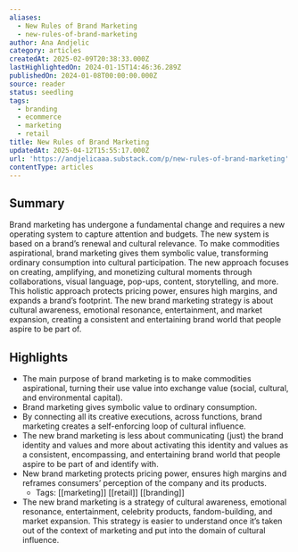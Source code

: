 ```yaml
---
aliases:
  - New Rules of Brand Marketing
  - new-rules-of-brand-marketing
author: Ana Andjelic
category: articles
createdAt: 2025-02-09T20:38:33.000Z
lastHighlightedOn: 2024-01-15T14:46:36.289Z
publishedOn: 2024-01-08T00:00:00.000Z
source: reader
status: seedling
tags:
  - branding
  - ecommerce
  - marketing
  - retail
title: New Rules of Brand Marketing
updatedAt: 2025-04-12T15:55:17.000Z
url: 'https://andjelicaaa.substack.com/p/new-rules-of-brand-marketing'
contentType: articles
---
```

## Summary

Brand marketing has undergone a fundamental change and requires a new operating system to capture attention and budgets. The new system is based on a brand’s renewal and cultural relevance. To make commodities aspirational, brand marketing gives them symbolic value, transforming ordinary consumption into cultural participation. The new approach focuses on creating, amplifying, and monetizing cultural moments through collaborations, visual language, pop-ups, content, storytelling, and more. This holistic approach protects pricing power, ensures high margins, and expands a brand’s footprint. The new brand marketing strategy is about cultural awareness, emotional resonance, entertainment, and market expansion, creating a consistent and entertaining brand world that people aspire to be part of.

## Highlights

- The main purpose of brand marketing is to make commodities aspirational, turning their use value into exchange value (social, cultural, and environmental capital).
- Brand marketing gives symbolic value to ordinary consumption.
- By connecting all its creative executions, across functions, brand marketing creates a self-enforcing loop of cultural influence.
- The new brand marketing is less about communicating (just) the brand identity and values and more about activating this identity and values as a consistent, encompassing, and entertaining brand world that people aspire to be part of and identify with.
- New brand marketing protects pricing power, ensures high margins and reframes consumers’ perception of the company and its products.
    - Tags: [[marketing]] [[retail]] [[branding]]
- The new brand marketing is a strategy of cultural awareness, emotional resonance, entertainment, celebrity products, fandom-building, and market expansion. This strategy is easier to understand once it’s taken out of the context of marketing and put into the domain of cultural influence.
